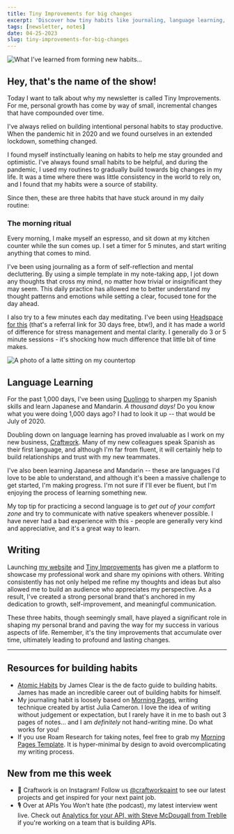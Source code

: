 ```yaml
---
title: Tiny Improvements for big changes
excerpt: 'Discover how tiny habits like journaling, language learning, & writing helped me stay grounded during the pandemic & achieve personal growth.'
tags: [newsletter, notes]
date: 04-25-2023
slug: tiny-improvements-for-big-changes
---
```


<Image
  publicId="newsletters/tiny-improvements-for-big-changes/cover"
  alt="What I've learned from forming new habits..."
/>

## Hey, that's the name of the show!

Today I want to talk about why my newsletter is called Tiny Improvements. For me, personal growth has come by way of small, incremental changes that have compounded over time.

I've always relied on building intentional personal habits to stay productive. When the pandemic hit in 2020 and we found ourselves in an extended lockdown, something changed.

I found myself instinctually leaning on habits to help me stay grounded and optimistic. I've always found small habits to be helpful, and during the pandemic, I used my routines to gradually build towards big changes in my life. It was a time where there was little consistency in the world to rely on, and I found that my habits were a source of stability.

Since then, these are three habits that have stuck around in my daily routine:

### The morning ritual

Every morning, I make myself an espresso, and sit down at my kitchen counter while the sun comes up. I set a timer for 5 minutes, and start writing anything that comes to mind.

I've been using journaling as a form of self-reflection and mental decluttering. By using a simple template in my note-taking app, I jot down any thoughts that cross my mind, no matter how trivial or insignificant they may seem. This daily practice has allowed me to better understand my thought patterns and emotions while setting a clear, focused tone for the day ahead.

I also try to a few minutes each day meditating. I've been using [Headspace for this](https://www.headspace.com/referral/z6jb3?slug=cebee0&audio=false) (that's a referral link for 30 days free, btw!), and it has made a world of difference for stress management and mental clarity. I generally do 3 or 5 minute sessions - it's shocking how much difference that little bit of time makes.

<Image
  publicId="newsletters/tiny-improvements-for-big-changes/morning-coffee"
  alt="A photo of a latte sitting on my countertop"
  caption="Many of my mornings start with a bit of coffee and a bit of writing."
/>

## Language Learning

For the past 1,000 days, I've been using [Duolingo](https://invite.duolingo.com/BDHTZTB5CWWKSRQUQARVC6SFNU?v=la) to sharpen my Spanish skills and learn Japanese and Mandarin. _A thousand days!_ Do you know what you were doing 1,000 days ago? I had to look it up -- that would be July of 2020.

Doubling down on language learning has proved invaluable as I work on my new business, [Craftwork](https://craftwork.com). Many of my new colleagues speak Spanish as their first language, and although I'm far from fluent, it will certainly help to build relationships and trust with my new teammates.

I've also been learning Japanese and Mandarin -- these are languages I'd love to be able to understand, and although it's been a massive challenge to get started, I'm making progress. I'm not sure if I'll ever be fluent, but I'm enjoying the process of learning something new.

My top tip for practicing a second language is to _get out of your comfort zone_ and try to communicate with native speakers whenever possible. I have never had a bad experience with this - people are generally very kind and appreciative, and it's a great way to learn.

## Writing

Launching [my website](https://mikebifulco.com) and [Tiny Improvements](https://mikebifulco.com/newsletter) has given me a platform to showcase my professional work and share my opinions with others. Writing consistently has not only helped me refine my thoughts and ideas but also allowed me to build an audience who appreciates my perspective. As a result, I've created a strong personal brand that's anchored in my dedication to growth, self-improvement, and meaningful communication.

These three habits, though seemingly small, have played a significant role in shaping my personal brand and paving the way for my success in various aspects of life. Remember, it's the tiny improvements that accumulate over time, ultimately leading to profound and lasting changes.

---

## Resources for building habits

- [Atomic Habits](https://amzn.to/3n33Ehe) by James Clear is the de facto guide to building habits. James has made an incredible career out of building habits for himself.
- My journaling habit is loosely based on [Morning Pages](https://juliacameronlive.com/basic-tools/morning-pages/), writing technique created by artist Julia Cameron. I love the idea of writing without judgement or expectation, but I rarely have it in me to bash out 3 pages of notes... and I am _definitely_ not hand-writing mine. Do what works for you!
- If you use Roam Research for taking notes, feel free to grab my [Morning Pages Template](https://gist.github.com/mbifulco/1357dde391d866c6a14d492b06414581). It is hyper-minimal by design to avoid overcomplicating my writing process.

## New from me this week

- 🎨 Craftwork is on Instagram! Follow us [@craftworkpaint](https://www.instagram.com/craftworkpaint) to see our latest projects and get inspired for your next paint job.
- 🎙️ Over at APIs You Won't hate (the podcast), my latest interview went live. Check out [Analytics for your API, with Steve McDougall from Treblle](https://apisyouwonthate.com/podcast/analytics-for-your-api-with-steve-mcdougall-from-treblle/) if you're working on a team that is building APIs.
